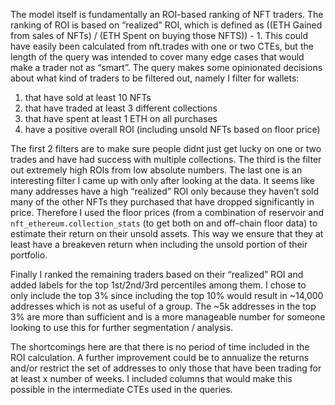 The model itself is fundamentally an ROI-based ranking of NFT traders. The ranking of ROI is based on “realized” ROI, which is defined as ((ETH Gained from sales of NFTs) / (ETH Spent on buying those NFTS)) - 1. This could have easily been calculated from nft.trades with one or two CTEs, but the length of the query was intended to cover many edge cases that would make a trader not as “smart”. The query makes some opinionated decisions about what kind of traders to be filtered out, namely I filter for wallets:

1. that have sold at least 10 NFTs
2. that have traded at least 3 different collections
3. that have spent at least 1 ETH on all purchases
4. have a positive overall ROI (including unsold NFTs based on floor price)

The first 2 filters are to make sure people didnt just get lucky on one or two trades and have had success with multiple collections. The third is the filter out extremely high ROIs from low absolute numbers. The last one is an interesting filter I came up with only after looking at the data. It seems like many addresses have a high “realized” ROI only because they haven’t sold many of the other NFTs they purchased that have dropped significantly in price. Therefore I used the floor prices (from a combination of reservoir and `nft_ethereum.collection_stats` (to get both on and off-chain floor data) to estimate their return on their unsold assets. This way we ensure that they at least have a breakeven return when including the unsold portion of their portfolio. 

Finally I ranked the remaining traders based on their “realized” ROI and added labels for the top 1st/2nd/3rd percentiles among them. I chose to only include the top 3% since including the top 10% would result in ~14,000 addresses which is not as useful of a group. The ~5k addresses in the top 3% are more than sufficient and is a more manageable number for someone looking to use this for further segmentation / analysis. 

The shortcomings here are that there is no period of time included in the ROI calculation. A further improvement could be to annualize the returns and/or restrict the set of addresses to only those that have been trading for at least x number of weeks. I included columns that would make this possible in the intermediate CTEs used in the queries.